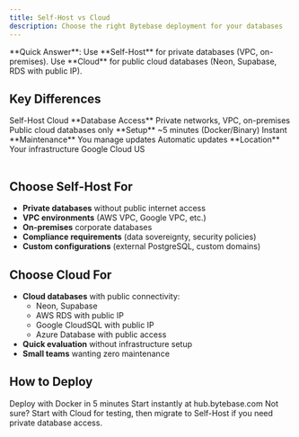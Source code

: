 ```yaml
---
title: Self-Host vs Cloud
description: Choose the right Bytebase deployment for your databases
---
```


<Info>
**Quick Answer**: Use **Self-Host** for private databases (VPC, on-premises). Use **Cloud** for public cloud databases (Neon, Supabase, RDS with public IP).
</Info>

## Key Differences

<Table>
  <TableHeader>
    <TableRow>
      <TableHeaderItem></TableHeaderItem>
      <TableHeaderItem>Self-Host</TableHeaderItem>
      <TableHeaderItem>Cloud</TableHeaderItem>
    </TableRow>
  </TableHeader>
  <TableBody>
    <TableRow>
      <TableItem>**Database Access**</TableItem>
      <TableItem>Private networks, VPC, on-premises</TableItem>
      <TableItem>Public cloud databases only</TableItem>
    </TableRow>
    <TableRow>
      <TableItem>**Setup**</TableItem>
      <TableItem>~5 minutes (Docker/Binary)</TableItem>
      <TableItem>Instant</TableItem>
    </TableRow>
    <TableRow>
      <TableItem>**Maintenance**</TableItem>
      <TableItem>You manage updates</TableItem>
      <TableItem>Automatic updates</TableItem>
    </TableRow>
    <TableRow>
      <TableItem>**Location**</TableItem>
      <TableItem>Your infrastructure</TableItem>
      <TableItem>Google Cloud US</TableItem>
    </TableRow>
  </TableBody>
</Table>

## Choose Self-Host For

- **Private databases** without public internet access
- **VPC environments** (AWS VPC, Google VPC, etc.)
- **On-premises** corporate databases
- **Compliance requirements** (data sovereignty, security policies)
- **Custom configurations** (external PostgreSQL, custom domains)

## Choose Cloud For

- **Cloud databases** with public connectivity:
  - Neon, Supabase
  - AWS RDS with public IP
  - Google CloudSQL with public IP
  - Azure Database with public access
- **Quick evaluation** without infrastructure setup
- **Small teams** wanting zero maintenance

## How to Deploy

<CardGroup cols={2}>
  <Card title="Self-Host Guide" href="/get-started/self-host" icon="server">
    Deploy with Docker in 5 minutes
  </Card>
  
  <Card title="Cloud Signup" href="https://hub.bytebase.com/" icon="cloud">
    Start instantly at hub.bytebase.com
  </Card>
</CardGroup>

<Tip>
Not sure? Start with Cloud for testing, then migrate to Self-Host if you need private database access.
</Tip>